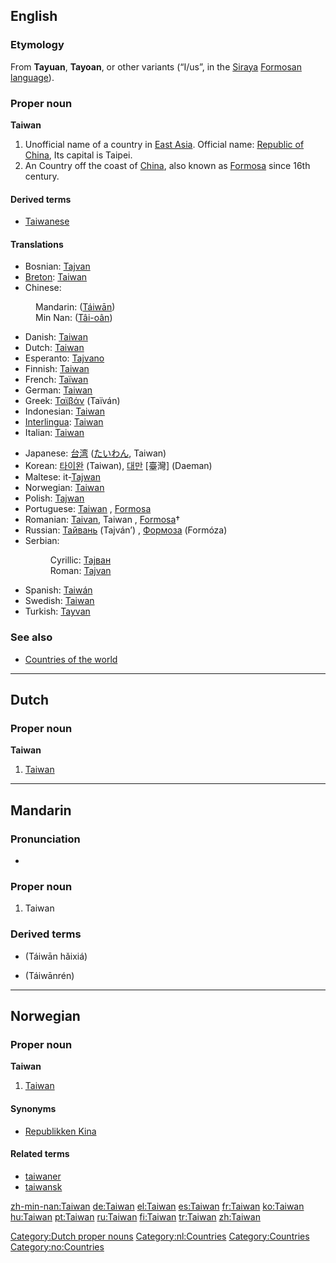 {{see|Taiwán}}
==English==

===Etymology===
From '''Tayuan''', '''Tayoan''', or other variants (“I/us”, in the [[w:Siraya people|Siraya]] [[w:Formosan languages|Formosan language]]).

===Proper noun===
{{wikipedia}}
'''Taiwan'''

# Unofficial name of a country in [[East Asia]]. Official name: [[Republic of China]], Its capital is Taipei.
# An Country off the coast of [[China]], also known as [[Formosa]] since 16th century.

====Derived terms====
* [[Taiwanese]]

====Translations====
{{top}}
*Bosnian: [[Tajvan#Bosnian|Tajvan]] {{m}}
*[[Breton]]: [[#Breton|Taiwan]]
*Chinese:
:Mandarin: {{zh-ts|[[臺灣]] or [[台灣]]|[[台湾]]}} ([[Táiwān]])
:Min Nan: {{zh-ts|[[臺灣]] or [[台灣]]|[[台湾]]}} ([[Tâi-oân]])
*Danish: [[#Danish|Taiwan]]
*Dutch: [[#Dutch|Taiwan]]
*Esperanto: [[Tajvano]]
*Finnish: [[#Finnish|Taiwan]]
*French: [[Taïwan]] {{f}}
*German: [[#German|Taiwan]]
*Greek: [[Ταϊβάν]] (Taïván) {{f}}
*Indonesian: [[#Indonesian|Taiwan]]
*[[Interlingua]]: [[#Interlingua|Taiwan]]
*Italian: [[#Italian|Taiwan]]
{{mid}}
*Japanese: [[台湾#Japanese|台湾]] ([[たいわん]], Taiwan)
*Korean: [[타이완]] (Taiwan), [[대만]] [臺灣] (Daeman)
*Maltese: it-[[Tajwan]]
*Norwegian: [[#Norwegian|Taiwan]]
*Polish: [[Tajwan]]
*Portuguese: [[#Portuguese|Taiwan]] {{f}}, [[Formosa]] {{f}}
*Romanian: [[Taivan]], Taiwan {{n}}, [[Formosa]]† {{f}}
*Russian: [[Тайвань]] (Tajván’) {{m}}, [[Формоза]] (Formóza) {{f}}
*Serbian:
*:Cyrillic: [[Тајван#Serbian|Тајван]] {{m}}
*:Roman: [[Tajvan#Serbian|Tajvan]] {{m}}
*Spanish: [[Taiwán]]
*Swedish: [[#Swedish|Taiwan]]
*Turkish: [[Tayvan]]
{{bottom}}

===See also===
* [[Countries of the world]]

----

==Dutch==

===Proper noun===
'''Taiwan'''

# [[#English|Taiwan]]

[[Category:Dutch proper nouns]]
[[Category:nl:Countries]]

----

==Mandarin==
{{zh-forms|[[台湾]]|[[臺灣]] or [[台灣]]}}

===Pronunciation===
*{{IPA|[ tʰai˧˥uan˥˥ ]}}

===Proper noun===
{{cmn-noun|p|pin=Táiwān|pint=tai2wan1|tra=[[臺灣]] or [[台灣]]|sim=台湾}}

# Taiwan

===Derived terms===
*{{zh-ts|台灣海峽|台湾海峡}} (Táiwān hǎixiá)
*{{zh-ts|台灣人|台湾人}} (Táiwānrén)

----

==Norwegian==

===Proper noun===
'''Taiwan'''

# [[#English|Taiwan]]

====Synonyms====
*[[Republikken Kina]]

====Related terms====
*[[taiwaner]]
*[[taiwansk]]

[[Category:Countries]]
[[Category:no:Countries]]

[[zh-min-nan:Taiwan]]
[[de:Taiwan]]
[[el:Taiwan]]
[[es:Taiwan]]
[[fr:Taiwan]]
[[ko:Taiwan]]
[[hu:Taiwan]]
[[pt:Taiwan]]
[[ru:Taiwan]]
[[fi:Taiwan]]
[[tr:Taiwan]]
[[zh:Taiwan]]